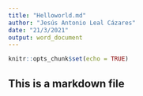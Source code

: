 ---
title: "Helloworld.md"
author: "Jesús Antonio Leal Cázares"
date: "21/3/2021"
output: word_document
---

```{r setup, include=FALSE}
knitr::opts_chunk$set(echo = TRUE)
```

## This is a markdown file

